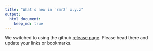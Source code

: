 ```yaml
---
title: "What's new in `rmr2` x.y.z"
output: 
  html_document:
    keep_md: true 
---
```


We switched to using the github [release page](https://github.com/RevolutionAnalytics/rmr2/releases). Please head there and update your links or bookmarks.